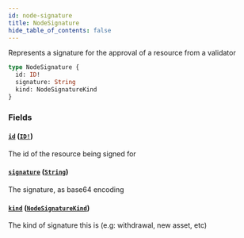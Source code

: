 ```yaml
---
id: node-signature
title: NodeSignature
hide_table_of_contents: false
---
```



Represents a signature for the approval of a resource from a validator

```graphql
type NodeSignature {
  id: ID!
  signature: String
  kind: NodeSignatureKind
}
```


### Fields

#### [`id`](#) ([`ID!`](/docs/testnet/graphql/scalars/id))

The id of the resource being signed for


#### [`signature`](#) ([`String`](/docs/testnet/graphql/scalars/string))

The signature, as base64 encoding


#### [`kind`](#) ([`NodeSignatureKind`](/docs/testnet/graphql/enums/node-signature-kind))

The kind of signature this is (e.g: withdrawal, new asset, etc)




